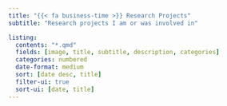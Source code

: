 ```yaml
---
title: "{{< fa business-time >}} Research Projects"
subtitle: "Research projects I am or was involved in"

listing:
  contents: "*.qmd"
  fields: [image, title, subtitle, description, categories]
  categories: numbered
  date-format: medium
  sort: [date desc, title]
  filter-ui: true
  sort-ui: [date, title]
---
```

